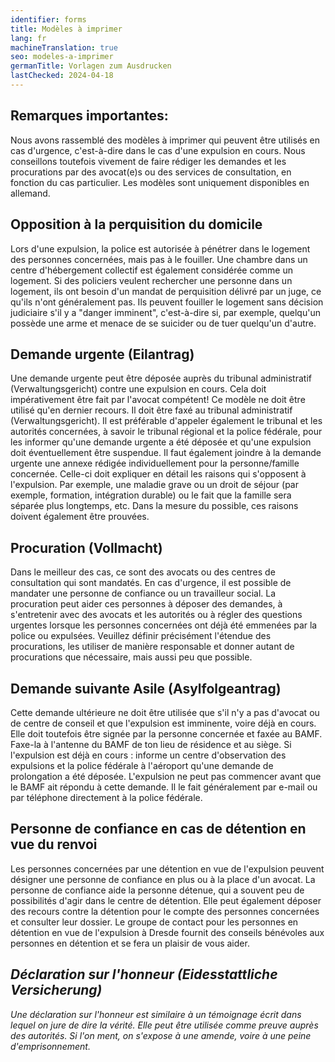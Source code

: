 ```yaml
---
identifier: forms
title: Modèles à imprimer
lang: fr
machineTranslation: true
seo: modeles-a-imprimer
germanTitle: Vorlagen zum Ausdrucken
lastChecked: 2024-04-18
---
```


## Remarques importantes:

Nous avons rassemblé des modèles à imprimer qui peuvent être utilisés en cas d'urgence, c'est-à-dire dans le cas d'une expulsion en cours. Nous conseillons toutefois vivement de faire rédiger les demandes et les procurations par des avocat(e)s ou <InternalShortLink identifier="contacts">des services de consultation</InternalShortLink>, en fonction du cas particulier. Les modèles sont uniquement disponibles en allemand.

## Opposition à la perquisition du domicile

<ExternalShortLink identifier="form_search"/>

Lors d'une expulsion, la police est autorisée à pénétrer dans le logement des personnes concernées, mais pas à le fouiller. Une chambre dans un centre d'hébergement collectif est également considérée comme un logement. Si des policiers veulent rechercher une personne dans un logement, ils ont besoin d'un mandat de perquisition délivré par un juge, ce qu'ils n'ont généralement pas. Ils peuvent fouiller le logement sans décision judiciaire s'il y a "danger imminent", c'est-à-dire si, par exemple, quelqu'un possède une arme et menace de se suicider ou de tuer quelqu'un d'autre.

## Demande urgente (Eilantrag)

<ExternalShortLink identifier="form_eilantrag"/>

Une demande urgente peut être déposée auprès du tribunal administratif (Verwaltungsgericht) contre une expulsion en cours. Cela doit impérativement être fait par l'avocat compétent! Ce modèle ne doit être utilisé qu'en dernier recours. Il doit être faxé au tribunal administratif (Verwaltungsgericht). Il est préférable d'appeler également le tribunal et les autorités concernées, à savoir le tribunal régional et la police fédérale, pour les informer qu'une demande urgente a été déposée et qu'une expulsion doit éventuellement être suspendue. Il faut également joindre à la demande urgente une annexe rédigée individuellement pour la personne/famille concernée. Celle-ci doit expliquer en détail les raisons qui s'opposent à l'expulsion. Par exemple, une maladie grave ou un droit de séjour (par exemple, formation, intégration durable) ou le fait que la famille sera séparée plus longtemps, etc. Dans la mesure du possible, ces raisons doivent également être prouvées.

## Procuration (Vollmacht)

<ExternalShortLink identifier="form_vollmacht"/>

Dans le meilleur des cas, ce sont des avocats ou des centres de consultation qui sont mandatés. En cas d'urgence, il est possible de mandater une personne de confiance ou un travailleur social. La procuration peut aider ces personnes à déposer des demandes, à s'entretenir avec des avocats et les autorités ou à régler des questions urgentes lorsque les personnes concernées ont déjà été emmenées par la police ou expulsées. Veuillez définir précisément l'étendue des procurations, les utiliser de manière responsable et donner autant de procurations que nécessaire, mais aussi peu que possible.

## Demande suivante Asile (Asylfolgeantrag)

<ExternalShortLink identifier="form_followup"/>

Cette demande ultérieure ne doit être utilisée que s'il n'y a pas d'avocat ou de centre de conseil et que l'expulsion est imminente, voire déjà en cours. Elle doit toutefois être signée par la personne concernée et faxée au BAMF. Faxe-la à l'antenne du BAMF de ton lieu de résidence et au siège. Si l'expulsion est déjà en cours : informe un centre d'observation des expulsions et la police fédérale à l'aéroport qu'une demande de prolongation a été déposée. L'expulsion ne peut pas commencer avant que le BAMF ait répondu à cette demande. Il le fait généralement par e-mail ou par téléphone directement à la police fédérale.

## Personne de confiance en cas de détention en vue du renvoi

<ExternalShortLink identifier="form_detention"/>

Les personnes concernées par une détention en vue de l'expulsion peuvent désigner une personne de confiance en plus ou à la place d'un avocat. La personne de confiance aide la personne détenue, qui a souvent peu de possibilités d'agir dans le centre de détention. Elle peut également déposer des recours contre la détention pour le compte des personnes concernées et consulter leur dossier. Le groupe de contact pour les personnes en détention en vue de l'expulsion à Dresde fournit des conseils bénévoles aux personnes en détention et se fera un plaisir de vous aider.
<Address identifier="abschiebehaftkontaktgruppe" />

## Déclaration sur l'honneur (Eidesstattliche Versicherung)

<ExternalShortLink identifier="form_affidavit"/>

Une déclaration sur l'honneur est similaire à un témoignage écrit dans lequel on jure de dire la vérité. Elle peut être utilisée comme preuve auprès des autorités. Si l'on ment, on s'expose à une amende, voire à une peine d'emprisonnement.
